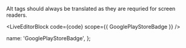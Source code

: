 
Alt tags should always be translated as they are requried for screen readers.

<LiveEditorBlock code={code} scope={{ GooglePlayStoreBadge }} />
<GeneratePropsTable componentName="GooglePlayStoreBadge" />

  name: 'GooglePlayStoreBadge',
};
